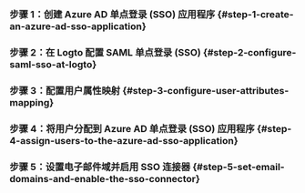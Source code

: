 
### 步骤 1：创建 Azure AD 单点登录 (SSO) 应用程序 \{#step-1-create-an-azure-ad-sso-application}

<Step1 />

### 步骤 2：在 Logto 配置 SAML 单点登录 (SSO) \{#step-2-configure-saml-sso-at-logto}

<Step2 />

### 步骤 3：配置用户属性映射 \{#step-3-configure-user-attributes-mapping}

<Step3 />

### 步骤 4：将用户分配到 Azure AD 单点登录 (SSO) 应用程序 \{#step-4-assign-users-to-the-azure-ad-sso-application}

<Step4 />

### 步骤 5：设置电子邮件域并启用 SSO 连接器 \{#step-5-set-email-domains-and-enable-the-sso-connector}

<Step5 />
